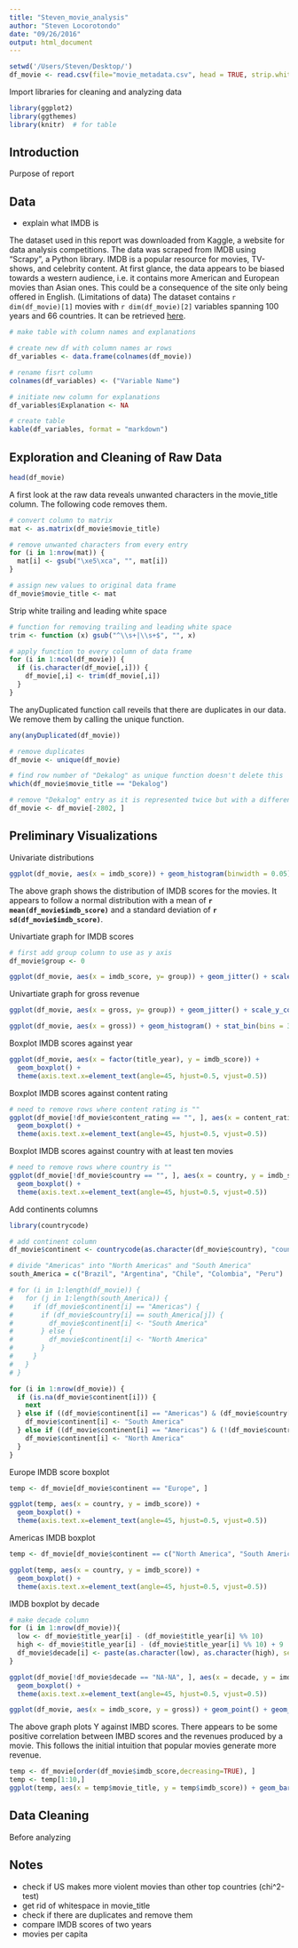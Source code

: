 ```yaml
---
title: "Steven_movie_analysis"
author: "Steven Locorotondo"
date: "09/26/2016"
output: html_document
---
```


```r
setwd('/Users/Steven/Desktop/')
df_movie <- read.csv(file="movie_metadata.csv", head = TRUE, strip.white = TRUE)
```

Import libraries for cleaning and analyzing data

```r
library(ggplot2)
library(ggthemes)
library(knitr)  # for table
```
## Introduction

Purpose of report

## Data

* explain what IMDB is

The dataset used in this report was downloaded from Kaggle, a website for data analysis competitions. The data was scraped from IMDB using "Scrapy", a Python library. IMDB is a popular resource for movies, TV-shows, and celebrity content. At first glance, the data appears to be biased towards a western audience, i.e. it contains more American and European movies than Asian ones. This could be a consequence of the site only being offered in English. (Limitations of data) The dataset contains `r dim(df_movie)[1]` movies with `r dim(df_movie)[2]` variables spanning 100 years and 66 countries. It can be retrieved [here](https://www.kaggle.com/deepmatrix/imdb-5000-movie-dataset).


```r
# make table with column names and explanations

# create new df with column names ar rows
df_variables <- data.frame(colnames(df_movie))

# rename fisrt column
colnames(df_variables) <- ("Variable Name")

# initiate new column for explanations
df_variables$Explanation <- NA

# create table
kable(df_variables, format = "markdown")
```

## Exploration and Cleaning of Raw Data

```r
head(df_movie)
```

A first look at the raw data reveals unwanted characters in the movie_title column. The following code removes them.

```r
# convert column to matrix
mat <- as.matrix(df_movie$movie_title)

# remove unwanted characters from every entry
for (i in 1:nrow(mat)) {
  mat[i] <- gsub("\xe5\xca", "", mat[i])
}

# assign new values to original data frame
df_movie$movie_title <- mat
```

Strip white trailing and leading white space
```r
# function for removing trailing and leading white space
trim <- function (x) gsub("^\\s+|\\s+$", "", x)

# apply function to every column of data frame
for (i in 1:ncol(df_movie)) {
  if (is.character(df_movie[,i])) {
    df_movie[,i] <- trim(df_movie[,i])
  }
}
```
The anyDuplicated function call reveils that there are duplicates in our data. We remove them by calling the unique function.
```r
any(anyDuplicated(df_movie))

# remove duplicates
df_movie <- unique(df_movie)

# find row number of "Dekalog" as unique function doesn't delete this
which(df_movie$movie_title == "Dekalog")

# remove "Dekalog" entry as it is represented twice but with a different amount of facebook likes. Row number 2802
df_movie <- df_movie[-2802, ]
```

## Preliminary Visualizations

Univariate distributions
```r
ggplot(df_movie, aes(x = imdb_score)) + geom_histogram(binwidth = 0.05)
```

The above graph shows the distribution of IMDB scores for the movies. It appears to follow a normal distribution with a mean of **`r mean(df_movie$imdb_score)`** and a standard deviation of **`r sd(df_movie$imdb_score)`**.

Univartiate graph for IMDB scores
```r
# first add group column to use as y axis
df_movie$group <- 0

ggplot(df_movie, aes(x = imdb_score, y= group)) + geom_jitter() + scale_y_continuous(limits=c(-2, 2))
```

Univartiate graph for gross revenue

```r
ggplot(df_movie, aes(x = gross, y= group)) + geom_jitter() + scale_y_continuous(limits=c(-2, 2))
```

```r
ggplot(df_movie, aes(x = gross)) + geom_histogram() + stat_bin(bins = 30)
```

Boxplot IMDB scores against year
```r
ggplot(df_movie, aes(x = factor(title_year), y = imdb_score)) + 
  geom_boxplot() +
  theme(axis.text.x=element_text(angle=45, hjust=0.5, vjust=0.5))
```

Boxplot IMDB scores against content rating
```r
# need to remove rows where content rating is ""
ggplot(df_movie[!df_movie$content_rating == "", ], aes(x = content_rating, y = imdb_score)) + 
  geom_boxplot() +
  theme(axis.text.x=element_text(angle=45, hjust=0.5, vjust=0.5))
```

Boxplot IMDB scores against country with at least ten movies
```r
# need to remove rows where country is ""
ggplot(df_movie[!df_movie$country == "", ], aes(x = country, y = imdb_score)) + 
  geom_boxplot() +
  theme(axis.text.x=element_text(angle=45, hjust=0.5, vjust=0.5))
```

Add continents columns
```r
library(countrycode)

# add continent column
df_movie$continent <- countrycode(as.character(df_movie$country), "country.name", "continent")

# divide "Americas" into "North Americas" and "South America"
south_America = c("Brazil", "Argentina", "Chile", "Colombia", "Peru")

# for (i in 1:length(df_movie)) {
#   for (j in 1:length(south_America)) {
#     if (df_movie$continent[i] == "Americas") {
#       if (df_movie$country[i] == south_America[j]) {
#         df_movie$continent[i] <- "South America"
#       } else {
#         df_movie$continent[i] <- "North America"
#       }
#     }
#   }
# }

for (i in 1:nrow(df_movie)) {
  if (is.na(df_movie$continent[i])) {
    next
  } else if ((df_movie$continent[i] == "Americas") & (df_movie$country[i] %in% south_America)) {
    df_movie$continent[i] <- "South America"
  } else if ((df_movie$continent[i] == "Americas") & (!(df_movie$country[i] %in% south_America))) {
    df_movie$continent[i] <- "North America"
  } 
}

```

Europe IMDB score boxplot
```r
temp <- df_movie[df_movie$continent == "Europe", ]

ggplot(temp, aes(x = country, y = imdb_score)) + 
  geom_boxplot() +
  theme(axis.text.x=element_text(angle=45, hjust=0.5, vjust=0.5))
```

Americas IMDB boxplot
```r
temp <- df_movie[df_movie$continent == c("North America", "South America"),]

ggplot(temp, aes(x = country, y = imdb_score)) + 
  geom_boxplot() +
  theme(axis.text.x=element_text(angle=45, hjust=0.5, vjust=0.5))
```

IMDB boxplot by decade

```r
# make decade column
for (i in 1:nrow(df_movie)){
  low <- df_movie$title_year[i] - (df_movie$title_year[i] %% 10)
  high <- df_movie$title_year[i] - (df_movie$title_year[i] %% 10) + 9
  df_movie$decade[i] <- paste(as.character(low), as.character(high), sep = "-")
}

ggplot(df_movie[!df_movie$decade == "NA-NA", ], aes(x = decade, y = imdb_score)) + 
  geom_boxplot() +
  theme(axis.text.x=element_text(angle=45, hjust=0.5, vjust=0.5))
```

```r
ggplot(df_movie, aes(x = imdb_score, y = gross)) + geom_point() + geom_smooth(method = "lm", se = FALSE)
```

The above graph plots Y against IMBD scores. There appears to be some positive correlation between IMBD scores and the revenues produced by a movie. This follows the initial intuition that popular movies generate more revenue.

```r
temp <- df_movie[order(df_movie$imdb_score,decreasing=TRUE), ]
temp <- temp[1:10,]
ggplot(temp, aes(x = temp$movie_title, y = temp$imdb_score)) + geom_bar(stat = "identity") + coord_flip()
```

## Data Cleaning

Before analyzing

## Notes

* check if US makes more violent movies than other top countries (chi^2-test)
* get rid of whitespace in movie_title
* check if there are duplicates and remove them
* compare IMDB scores of two years
* movies per capita